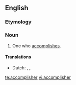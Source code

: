 ==English==

===Etymology===
{{suffix|accomplish|er}}

===Noun===
{{en-noun}}

# One who [[accomplish]]es.

====Translations====
{{trans-top|one who accomplishes}}
* Dutch: {{t|nl|presteerder|m}}, {{t|nl|presteerster|f}}, {{t|nl|verwezenlijker}}
{{trans-mid}}
{{trans-bottom}}

[[te:accomplisher]]
[[vi:accomplisher]]